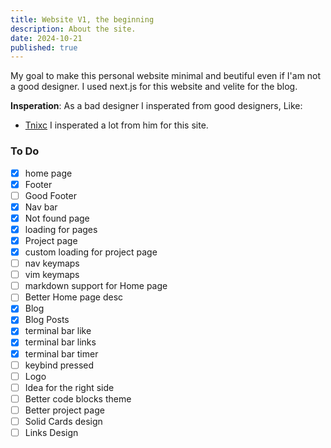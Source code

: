 ```yaml
---
title: Website V1, the beginning 
description: About the site. 
date: 2024-10-21
published: true
---
```


My goal to make this personal website minimal and beutiful even if I'am not a good designer. I used next.js for this website and velite for the blog. 

<span className='heighlite'>**Insperation**</span>:
As a bad designer I insperated from good designers, Like:
- [Tnixc](https://tnixc.space/) I insperated a lot from him for this site.

### To Do

- [x] home page
- [x] Footer
- [ ] Good Footer
- [x] Nav bar
- [x] Not found page
- [x] loading for pages
- [x] Project page
- [x] custom loading for project page
- [ ] nav keymaps
- [ ] vim keymaps
- [ ] markdown support for Home page
- [ ] Better Home page desc 
- [x] Blog
- [x] Blog Posts
- [x] terminal bar like
- [x] terminal bar links
- [x] terminal bar timer
- [ ] keybind pressed
- [ ] Logo
- [ ] Idea for the right side
- [ ] Better code blocks theme
- [ ] Better project page
- [ ] Solid Cards design
- [ ] Links Design
